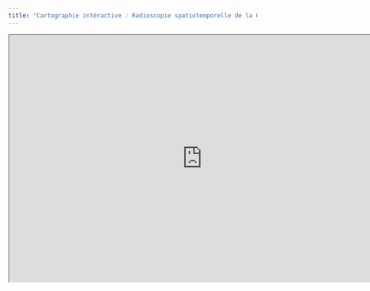 ```yaml
---
title: "Cartographie intéractive : Radioscopie spatiotemporelle de la Covid-19 dans le monde"
---
```


```{=html}
<iframe width="780" height="500" src="https://bachir.shinyapps.io/shiny_app/" title="Quarto Documentation"></iframe>
```